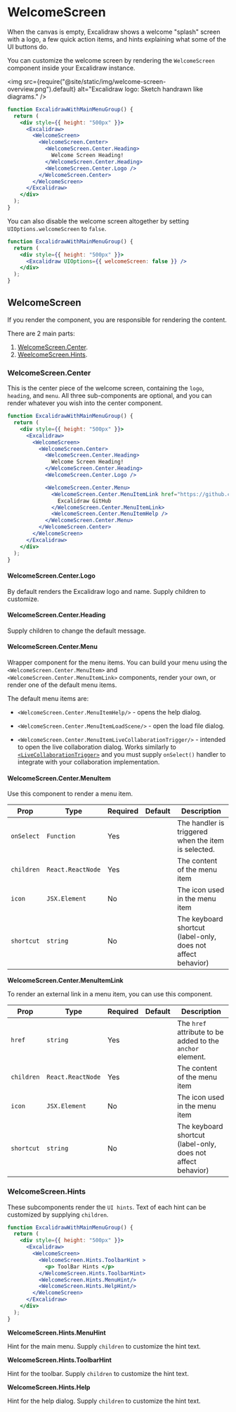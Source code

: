 # WelcomeScreen

When the canvas is empty, Excalidraw shows a welcome "splash" screen with a logo, a few quick action items, and hints explaining what some of the UI buttons do.

You can customize the welcome screen by rendering the `WelcomeScreen` component inside your Excalidraw instance.

<img
  src={require("@site/static/img/welcome-screen-overview.png").default}
  alt="Excalidraw logo: Sketch handrawn like diagrams."
/>

```jsx live
function ExcalidrawWithMainMenuGroup() {
  return (
    <div style={{ height: "500px" }}>
      <Excalidraw>
        <WelcomeScreen>
          <WelcomeScreen.Center>
            <WelcomeScreen.Center.Heading>
              Welcome Screen Heading!
            </WelcomeScreen.Center.Heading>
            <WelcomeScreen.Center.Logo />
          </WelcomeScreen.Center>
        </WelcomeScreen>
      </Excalidraw>
    </div>
  );
}
```

You can also disable the welcome screen altogether by setting `UIOptions.welcomeScreen` to `false`.

```jsx live
function ExcalidrawWithMainMenuGroup() {
  return (
    <div style={{ height: "500px" }}>
      <Excalidraw UIOptions={{ welcomeScreen: false }} />
    </div>
  );
}
```

## WelcomeScreen

If you render the <WelcomeScreen/> component, you are responsible for rendering the content.

There are 2 main parts:

1. [WelcomeScreen.Center](#welcomescreencenterlogo).
2. [WeelcomeScreen.Hints](#welcomescreenhints).

### WelcomeScreen.Center

This is the center piece of the welcome screen, containing the `logo`, `heading`, and `menu`. All three sub-components are optional, and you can render whatever you wish into the center component.

```jsx live
function ExcalidrawWithMainMenuGroup() {
  return (
    <div style={{ height: "500px" }}>
      <Excalidraw>
        <WelcomeScreen>
          <WelcomeScreen.Center>
            <WelcomeScreen.Center.Heading>
              Welcome Screen Heading!
            </WelcomeScreen.Center.Heading>
            <WelcomeScreen.Center.Logo />

            <WelcomeScreen.Center.Menu>
              <WelcomeScreen.Center.MenuItemLink href="https://github.com/excalidraw/excalidraw">
                Excalidraw GitHub
              </WelcomeScreen.Center.MenuItemLink>
              <WelcomeScreen.Center.MenuItemHelp />
            </WelcomeScreen.Center.Menu>
          </WelcomeScreen.Center>
        </WelcomeScreen>
      </Excalidraw>
    </div>
  );
}
```

#### WelcomeScreen.Center.Logo

By default renders the Excalidraw logo and name. Supply children to customize.

#### WelcomeScreen.Center.Heading

Supply children to change the default message.

#### WelcomeScreen.Center.Menu

Wrapper component for the menu items. You can build your menu using the `<WelcomeScreen.Center.MenuItem>` and `<WelcomeScreen.Center.MenuItemLink>` components, render your own, or render one of the default menu items.

The default menu items are:

- `<WelcomeScreen.Center.MenuItemHelp/>` - opens the help dialog.

- `<WelcomeScreen.Center.MenuItemLoadScene/>` - open the load file dialog.

- `<WelcomeScreen.Center.MenuItemLiveCollaborationTrigger/>` - intended to open the live collaboration dialog. Works similarly to [`<LiveCollaborationTrigger>`](/docs/package/api/components/live-collaboration-trigger) and you must supply `onSelect()` handler to integrate with your collaboration implementation.

#### WelcomeScreen.Center.MenuItem

Use this component to render a menu item.

| Prop | Type | Required | Default | Description |
| --- | --- | --- | --- | --- |
| `onSelect` | `Function` | Yes |  | The handler is triggered when the item is selected. |
| `children` | `React.ReactNode` | Yes |  | The content of the menu item |
| `icon` | `JSX.Element` | No |  | The icon used in the menu item |
| `shortcut` | `string` | No |  | The keyboard shortcut (label-only, does not affect behavior) |

**WelcomeScreen.Center.MenuItemLink**

To render an external link in a menu item, you can use this component.

| Prop | Type | Required | Default | Description |
| --- | --- | --- | --- | --- |
| `href` | `string` | Yes |  | The `href` attribute to be added to the `anchor` element. |
| `children` | `React.ReactNode` | Yes |  | The content of the menu item |
| `icon` | `JSX.Element` | No |  | The icon used in the menu item |
| `shortcut` | `string` | No |  | The keyboard shortcut (label-only, does not affect behavior) |

### WelcomeScreen.Hints

These subcomponents render the `UI hints`. Text of each hint can be customized by supplying `children`.

```jsx live
function ExcalidrawWithMainMenuGroup() {
  return (
    <div style={{ height: "500px" }}>
      <Excalidraw>
        <WelcomeScreen>
          <WelcomeScreen.Hints.ToolbarHint >
            <p> ToolBar Hints </p>
          </WelcomeScreen.Hints.ToolbarHint>
          <WelcomeScreen.Hints.MenuHint/>
          <WelcomeScreen.Hints.HelpHint/>
        </WelcomeScreen>
      </Excalidraw>
    </div>
  );
}
```

**WelcomeScreen.Hints.MenuHint**

Hint for the main menu. Supply `children` to customize the hint text.

**WelcomeScreen.Hints.ToolbarHint**

Hint for the toolbar. Supply `children` to customize the hint text.

**WelcomeScreen.Hints.Help**

Hint for the help dialog. Supply `children` to customize the hint text.
